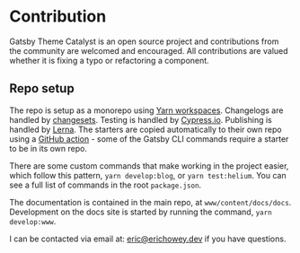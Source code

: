 <Seo
  title="Contribution"
  description="Gatsby Theme Catalyst is an open source project and contributions from the community are welcomed and encouraged! Feel free to submit issues and PRs on GitHub. Gatsby Theme Catalyst is an opinionated set of integrated themes and starters to accelerate your next Gatsby project."
/>

# Contribution

Gatsby Theme Catalyst is an open source project and contributions from the community are welcomed and encouraged. All contributions are valued whether it is fixing a typo or refactoring a component.

## Repo setup

The repo is setup as a monorepo using [Yarn workspaces](https://www.gatsbyjs.com/blog/2019-05-22-setting-up-yarn-workspaces-for-theme-development/). Changelogs are handled by [changesets](https://github.com/atlassian/changesets). Testing is handled by [Cypress.io](https://www.cypress.io/). Publishing is handled by [Lerna](https://github.com/lerna/lerna). The starters are copied automatically to their own repo using a [GitHub action](https://johno.com/publishing-gatsby-starters-from-monorepo/) - some of the Gatsby CLI commands require a starter to be in its own repo.

There are some custom commands that make working in the project easier, which follow this pattern, `yarn develop:blog`, or `yarn test:helium`. You can see a full list of commands in the root `package.json`.

The documentation is contained in the main repo, at `www/content/docs/docs`. Development on the docs site is started by running the command, `yarn develop:www`.

I can be contacted via email at: [eric@erichowey.dev](mailto:eric@erichowey.dev) if you have questions.
